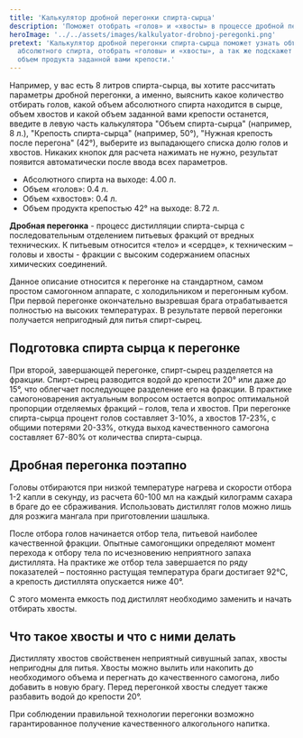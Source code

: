 ```yaml
---
title: 'Калькулятор дробной перегонки спирта-сырца'
description: 'Поможет отобрать «голов» и «хвосты» в процессе дробной перегонки'
heroImage: '../../assets/images/kalkulyator-drobnoj-peregonki.png'
pretext: 'Калькулятор дробной перегонки спирта-сырца поможет узнать объем
  абсолютного спирта, отобрать «головы» и «хвосты», а так же подскажет
  объем продукта заданной вами крепости.'
---
```


<p className='mt-6'>
	Например, у вас есть 8 литров спирта-сырца, вы хотите рассчитать параметры дробной перегонки, а
	именно, выяснить какое количество отбирать голов, какой объем абсолютного спирта находится в
	сырце, объем хвостов и какой объем заданной вами крепости останется, введите в левую часть
	калькулятора "Объем спирта-сырца" (например, 8 л.), "Крепость спирта-сырца" (например, 50°),
	"Нужная крепость после перегона" (42°), выберите из выпадающего списка долю голов и хвостов.
	Никаких кнопок для расчета нажимать не нужно, результат появится автоматически после ввода всех
	параметров.
</p>
<ul className='mt-6 list-disc pl-6'>
	<li>Абсолютного спирта на выходе: 4.00 л.</li>
	<li>Объем «голов»: 0.4 л.</li>
	<li>Объем «хвостов»: 0.4 л.</li>
	<li>Объем продукта крепостью 42° на выходе: 8.72 л.</li>
</ul>
<div className='border-2 rounded-lg my-6 p-6'>
	<b>Дробная перегонка</b> - процесс дистилляции спирта-сырца с последовательным отделением питьевых
	фракций от вредных технических. К питьевым относится «тело» и «сердце», к техническим – головы и
	хвосты - фракции с высоким содержанием опасных химических соединений.
</div>
<p className='mt-6'>
	Данное описание относится к перегонке на стандартном, самом простом самогонном аппарате, с
	холодильником и перегонным кубом. При первой перегонке окончательно вызревшая брага отрабатывается
	полностью на высоких температурах. В результате первой перегонки получается непригодный для питья
	спирт-сырец.
</p>
<h2 className='text-4xl mt-6'>Подготовка спирта сырца к перегонке</h2>
<p className='mt-6'>
	При второй, завершающей перегонке, спирт-сырец разделяется на фракции. Спирт-сырец разводится
	водой до крепости 20° или даже до 15°, что облегчает последующее разделение его на фракции. В
	практике самогоноварения актуальным вопросом остается вопрос оптимальной пропорции отделяемых
	фракций – голов, тела и хвостов. При перегонке спирта-сырца процент голов составляет 3-10%, а
	хвостов 17-23%, с общими потерями 20-33%, откуда выход качественного самогона составляет 67-80% от
	количества спирта-сырца.
</p>
<h2 className='text-4xl mt-6'>Дробная перегонка поэтапно</h2>
<p className='mt-6'>
	Головы отбираются при низкой температуре нагрева и скорости отбора 1-2 капли в секунду, из расчета
	60-100 мл на каждый килограмм сахара в браге до ее сбраживания. Использовать дистиллят голов можно
	лишь для розжига мангала при приготовлении шашлыка.
</p>
<p className='mt-6'>
	После отбора голов начинается отбор тела, питьевой наиболее качественной фракции. Опытные
	самогонщики определяют момент перехода к отбору тела по исчезновению неприятного запаха
	дистиллята. На практике же отбор тела завершается по ряду показателей – постоянно растущая
	температура браги достигает 92°С, а крепость дистиллята опускается ниже 40°.
</p>
<p className='mt-6'>
	С этого момента емкость под дистиллят необходимо заменить и начать отбирать хвосты.
</p>
<h2 className='text-4xl mt-6'>Что такое хвосты и что с ними делать</h2>
<p className='mt-6'>
	Дистилляту хвостов свойственен неприятный сивушный запах, хвосты непригодны для питья. Хвосты
	можно вылить или накопить до необходимого объема и перегнать до качественного самогона, либо
	добавить в новую брагу. Перед перегонкой хвосты следует также разбавить водой до крепости 20°.
</p>
<p className='mt-6'>
	При соблюдении правильной технологии перегонки возможно гарантированное получение качественного
	алкогольного напитка.
</p>
